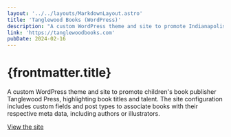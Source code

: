 ```yaml
---
layout: '../../layouts/MarkdownLayout.astro'
title: 'Tanglewood Books (WordPress)'
description: "A custom WordPress theme and site to promote Indianapolis children's book publisher Tanglewood Press."
link: 'https://tanglewoodbooks.com'
pubDate: 2024-02-16
---
```


# {frontmatter.title}

A custom WordPress theme and site to promote children's book publisher Tanglewood Press, highlighting book titles and talent. The site configuration includes custom fields and post types to associate books with their respective meta data, including authors or illustrators.

<a href={frontmatter.link} class="button" target="_blank">View the site</a>
